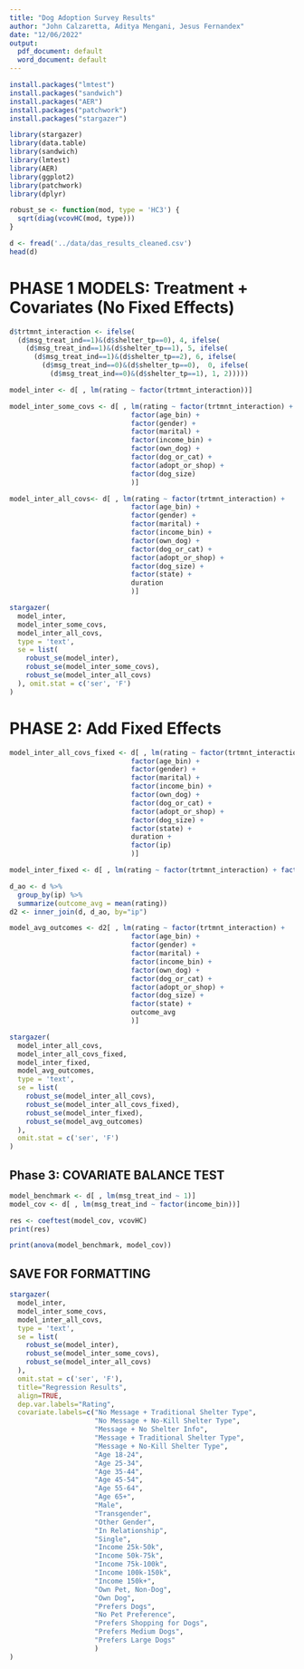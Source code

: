 ```yaml
---
title: "Dog Adoption Survey Results"
author: "John Calzaretta, Aditya Mengani, Jesus Fernandex"
date: "12/06/2022"
output:
  pdf_document: default
  word_document: default
---
```


```r
install.packages("lmtest")
install.packages("sandwich")
install.packages("AER")
install.packages("patchwork")
install.packages("stargazer")
```

```r
library(stargazer)
library(data.table)
library(sandwich)
library(lmtest)
library(AER) 
library(ggplot2) 
library(patchwork)
library(dplyr)
```

```r
robust_se <- function(mod, type = 'HC3') { 
  sqrt(diag(vcovHC(mod, type)))
}
```


```r
d <- fread('../data/das_results_cleaned.csv')
head(d)
```

# PHASE 1 MODELS: Treatment + Covariates (No Fixed Effects)
```r
d$trtmnt_interaction <- ifelse(
  (d$msg_treat_ind==1)&(d$shelter_tp==0), 4, ifelse(
    (d$msg_treat_ind==1)&(d$shelter_tp==1), 5, ifelse(
      (d$msg_treat_ind==1)&(d$shelter_tp==2), 6, ifelse(
        (d$msg_treat_ind==0)&(d$shelter_tp==0),  0, ifelse(
          (d$msg_treat_ind==0)&(d$shelter_tp==1), 1, 2)))))
```

```r
model_inter <- d[ , lm(rating ~ factor(trtmnt_interaction))]

model_inter_some_covs <- d[ , lm(rating ~ factor(trtmnt_interaction) +
                              factor(age_bin) + 
                              factor(gender) + 
                              factor(marital) + 
                              factor(income_bin) +
                              factor(own_dog) + 
                              factor(dog_or_cat) + 
                              factor(adopt_or_shop) + 
                              factor(dog_size) 
                              )]

model_inter_all_covs<- d[ , lm(rating ~ factor(trtmnt_interaction) +
                              factor(age_bin) + 
                              factor(gender) + 
                              factor(marital) + 
                              factor(income_bin) + 
                              factor(own_dog) + 
                              factor(dog_or_cat) + 
                              factor(adopt_or_shop) + 
                              factor(dog_size) + 
                              factor(state) +
                              duration
                              )]

stargazer(
  model_inter,
  model_inter_some_covs,
  model_inter_all_covs,
  type = 'text', 
  se = list(
    robust_se(model_inter),
    robust_se(model_inter_some_covs), 
    robust_se(model_inter_all_covs)
  ), omit.stat = c('ser', 'F')
)

```

# PHASE 2: Add Fixed Effects
```r
model_inter_all_covs_fixed <- d[ , lm(rating ~ factor(trtmnt_interaction) +
                              factor(age_bin) + 
                              factor(gender) + 
                              factor(marital) + 
                              factor(income_bin) + 
                              factor(own_dog) + 
                              factor(dog_or_cat) + 
                              factor(adopt_or_shop) + 
                              factor(dog_size) + 
                              factor(state) + 
                              duration +
                              factor(ip)
                              )]

model_inter_fixed <- d[ , lm(rating ~ factor(trtmnt_interaction) + factor(ip))]

d_ao <- d %>%
  group_by(ip) %>%
  summarize(outcome_avg = mean(rating))
d2 <- inner_join(d, d_ao, by="ip")

model_avg_outcomes <- d2[ , lm(rating ~ factor(trtmnt_interaction) +
                              factor(age_bin) + 
                              factor(gender) + 
                              factor(marital) + 
                              factor(income_bin) + 
                              factor(own_dog) + 
                              factor(dog_or_cat) + 
                              factor(adopt_or_shop) + 
                              factor(dog_size) + 
                              factor(state) +
                              outcome_avg
                              )]

stargazer(
  model_inter_all_covs,
  model_inter_all_covs_fixed,
  model_inter_fixed,
  model_avg_outcomes,
  type = 'text', 
  se = list(
    robust_se(model_inter_all_covs),
    robust_se(model_inter_all_covs_fixed), 
    robust_se(model_inter_fixed),
    robust_se(model_avg_outcomes)
  ), 
  omit.stat = c('ser', 'F')
)

```

## Phase 3: COVARIATE BALANCE TEST
```r
model_benchmark <- d[ , lm(msg_treat_ind ~ 1)]
model_cov <- d[ , lm(msg_treat_ind ~ factor(income_bin))]

res <- coeftest(model_cov, vcovHC)
print(res)

print(anova(model_benchmark, model_cov))
```





## SAVE FOR FORMATTING
```r

stargazer(
  model_inter,
  model_inter_some_covs,
  model_inter_all_covs,
  type = 'text', 
  se = list(
    robust_se(model_inter), 
    robust_se(model_inter_some_covs), 
    robust_se(model_inter_all_covs)
  ), 
  omit.stat = c('ser', 'F'),
  title="Regression Results", 
  align=TRUE,
  dep.var.labels="Rating",
  covariate.labels=c("No Message + Traditional Shelter Type",
                     "No Message + No-Kill Shelter Type",
                     "Message + No Shelter Info",
                     "Message + Traditional Shelter Type",
                     "Message + No-Kill Shelter Type",
                     "Age 18-24",
                     "Age 25-34",
                     "Age 35-44",
                     "Age 45-54",
                     "Age 55-64",
                     "Age 65+", 
                     "Male",
                     "Transgender",
                     "Other Gender",
                     "In Relationship",
                     "Single",
                     "Income 25k-50k",
                     "Income 50k-75k",
                     "Income 75k-100k",
                     "Income 100k-150k",
                     "Income 150k+",
                     "Own Pet, Non-Dog",
                     "Own Dog",
                     "Prefers Dogs",
                     "No Pet Preference",
                     "Prefers Shopping for Dogs",
                     "Prefers Medium Dogs",
                     "Prefers Large Dogs"
                     )
)
```

